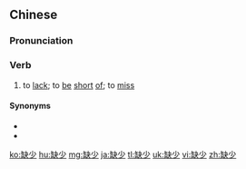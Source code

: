 ==Chinese==
{{zh-forms}}

===Pronunciation===
{{zh-pron
|m=quēshǎo
|c=kyut3 siu2
|h=pfs=khiet-séu
|mn=qz,xm,zz:khoat-siáu/qz,xm:khoat-chió/zz:khoeh-chió
|ma=Zh-queshao.ogg
|cat=v
}}

===Verb===
{{zh-verb}}

# to [[lack]]; to [[be]] [[short]] [[of]]; to [[miss]]
#: {{zh-x|缺少{shǎo} 的 環節|[[missing link|'''missing''' link]]}}

====Synonyms====
* {{zh-l|匱乏}}
* {{zh-l|缺乏}}

{{zh-cat|Elementary}}

[[ko:缺少]]
[[hu:缺少]]
[[mg:缺少]]
[[ja:缺少]]
[[tl:缺少]]
[[uk:缺少]]
[[vi:缺少]]
[[zh:缺少]]
